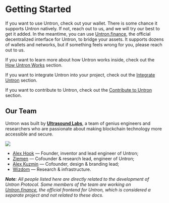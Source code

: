 # Getting Started

If you want to use Untron, check out your wallet. There is some chance it supports Untron natively. If not, reach out to us, and we will try our best to get it added. In the meantime, you can use [Untron.finance](https://untron.finance), the official decentralized interface for Untron, to bridge your assets. It supports dozens of wallets and networks, but if something feels wrong for you, please reach out to us.

If you want to learn more about how Untron works inside, check out the [How Untron Works](/architecture) section.

If you want to integrate Untron into your project, check out the [Integrate Untron](/integrate) section.

If you want to contribute to Untron, check out the [Contribute to Untron](/contribute) section.

## Our Team

Untron was built by [**Ultrasound Labs**](https://github.com/ultrasoundlabs), a team of genius engineers and researchers who are passionate about making blockchain technology more accessible and secure.

![](/static/labs-banner.png)

- [Alex Hook](https://github.com/alexhooketh) — Founder, inventor and lead engineer of Untron;
- [Ziemen](https://github.com/ziemen4) — Cofounder & research lead, engineer of Untron;
- [Alex Kuzmin](https://github.com/warkka) — Cofounder, design & branding lead;
- [Wizdom](https://github.com/owizdom) — Research & infrastructure.

_**Note**: All people listed here are directly related to the development of Untron Protocol. Some members of the team are working on [Untron.finance](https://untron.finance), the official frontend for Untron, which is considered a separate project and not related to these docs._
